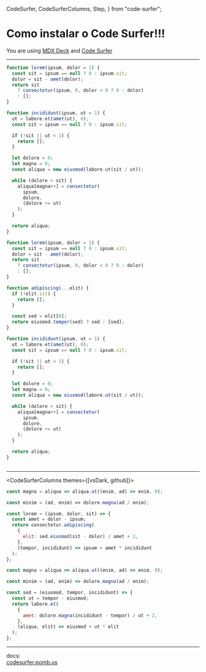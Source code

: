   CodeSurfer,
  CodeSurferColumns,
  Step,
} from "code-surfer";


# Como instalar o Code Surfer!!!

You are using [MDX Deck](https://github.com/jxnblk/mdx-deck) and [Code Surfer](https://codesurfer.pomb.us)

---

<CodeSurfer>

```js title="This is a title" subtitle="and this a subtitle"
function lorem(ipsum, dolor = 1) {
  const sit = ipsum == null ? 0 : ipsum.sit;
  dolor = sit - amet(dolor);
  return sit
    ? consectetur(ipsum, 0, dolor < 0 ? 0 : dolor)
    : [];
}

function incididunt(ipsum, ut = 1) {
  ut = labore.et(amet(ut), 0);
  const sit = ipsum == null ? 0 : ipsum.sit;

  if (!sit || ut < 1) {
    return [];
  }

  let dolore = 0;
  let magna = 0;
  const aliqua = new eiusmod(labore.ut(sit / ut));

  while (dolore < sit) {
    aliqua[magna++] = consectetur(
      ipsum,
      dolore,
      (dolore += ut)
    );
  }

  return aliqua;
}
```

```js
function lorem(ipsum, dolor = 1) {
  const sit = ipsum == null ? 0 : ipsum.sit;
  dolor = sit - amet(dolor);
  return sit
    ? consectetur(ipsum, 0, dolor < 0 ? 0 : dolor)
    : [];
}

function adipiscing(...elit) {
  if (!elit.sit) {
    return [];
  }

  const sed = elit[0];
  return eiusmod.tempor(sed) ? sed : [sed];
}

function incididunt(ipsum, ut = 1) {
  ut = labore.et(amet(ut), 0);
  const sit = ipsum == null ? 0 : ipsum.sit;

  if (!sit || ut < 1) {
    return [];
  }

  let dolore = 0;
  let magna = 0;
  const aliqua = new eiusmod(labore.ut(sit / ut));

  while (dolore < sit) {
    aliqua[magna++] = consectetur(
      ipsum,
      dolore,
      (dolore += ut)
    );
  }

  return aliqua;
}
```

```diff 1[10:14],2[15:19],3[22:27],10:12

```

</CodeSurfer>

---

<CodeSurferColumns themes={[vsDark, github]}>

<Step>

```js
const magna = aliqua => aliqua.ut((enim, ad) => enim, 0);
```

```js
const minim = (ad, enim) => dolore.magna(ad / enim);
```

</Step>

<Step>

```js
const lorem = (ipsum, dolor, sit) => {
  const amet = dolor - ipsum;
  return consectetur.adipiscing(
    {
      elit: sed.eiusmod(sit - dolor) / amet + 2,
    },
    (tempor, incididunt) => ipsum + amet * incididunt
  );
};

const magna = aliqua => aliqua.ut((enim, ad) => enim, 0);
```

```js
const minim = (ad, enim) => dolore.magna(ad / enim);

const sed = (eiusmod, tempor, incididunt) => {
  const ut = tempor - eiusmod;
  return labore.et(
    {
      amet: dolore.magna(incididunt - tempor) / ut + 2,
    },
    (aliqua, elit) => eiusmod + ut * elit
  );
};
```

</Step>

</CodeSurferColumns>

---

docs:  
[codesurfer.pomb.us](https://codesurfer.pomb.us)
